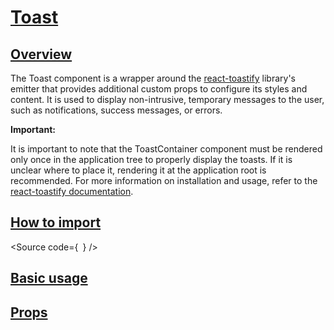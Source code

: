 

<Meta of={Stories} />

# [Toast](#toast)

## [Overview](#overview)

The Toast component is a wrapper around the [react-toastify](https://fkhadra.github.io/react-toastify/introduction/) library's
emitter that provides additional custom props to configure its styles and content.
It is used to display non-intrusive, temporary messages to the user, such as notifications, success messages, or errors.

**Important:**

It is important to note that the ToastContainer component must
be rendered only once in the application tree to properly display the toasts.
If it is unclear where to place it,
rendering it at the application root is recommended.
For more information on installation and usage, refer to the [react-toastify documentation](https://fkhadra.github.io/react-toastify/installation#the-gist).

## [How to import](#how-to-import)

<Source
  code={`
`}
/>

## [Basic usage](#basic-usage)

<Canvas of={Stories.Base} />

## [Props](#props)

<ArgTypes of={Stories} />
